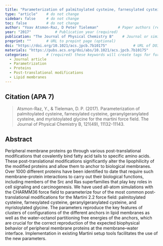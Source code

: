 ```yaml
---
title: "Parameterization of palmitoylated cysteine, farnesylated cysteine, geranylgeranylated cysteine, and myristoylated glycine for the martini force field"          # Paper title (required)
type: "article"    # do not change
sidebar: false     # do not change
toc: false         # do not change
author: "Yoav Atsmon-Raz, D Peter Tieleman"         # Paper authors (required)
year: "2017"           # Publication year (required)
publication: "The Journal of Physical Chemistry B"    # Journal or similar (required)
preprint: ""       # URL to prepint page (optional)  
doi: "https://doi.org/10.1021/acs.jpcb.7b10175"            # URL of DOI (required)  
materials: "https://pubs.acs.org/doi/abs/10.1021/acs.jpcb.7b10175"      # URL to suplementary info (optional)
categories:        # (required) these keywords will create tags for further filtering. 
  - Journal article
  - Parametrization
  - Proteins
  - Post-translational modifications
  - Lipid membranes
---
```


<!-- 
The info below is just an example. 

Both fields are required and they have to be replaced with the respective info for each paper. 

Please notice the `> ` symbol before the citation, it gives it additional styling.  
-->

## Citation (APA 7)      

> Atsmon-Raz, Y., & Tieleman, D. P. (2017). Parameterization of palmitoylated cysteine, farnesylated cysteine, geranylgeranylated cysteine, and myristoylated glycine for the martini force field. The Journal of Physical Chemistry B, 121(49), 11132-11143.

## Abstract

Peripheral membrane proteins go through various post-translational modifications that covalently bind fatty acid tails to specific amino acids. These post-translational modifications significantly alter the lipophilicity of the modified proteins and allow them to anchor to biological membranes. Over 1000 different proteins have been identified to date that require such membrane–protein interactions to carry out their biological functions, including members of the Src and Ras superfamilies that play key roles in cell signaling and carcinogenesis. We have used all-atom simulations with the CHARMM36 force field to parameterize four of the most common post-translational modifications for the Martini 2.2 force field: palmitoylated cysteine, farnesylated cysteine, geranylgeranylated cysteine, and myristoylated glycine. The parameters reproduce the key features of clusters of configurations of the different anchors in lipid membranes as well as the water–octanol partitioning free energies of the anchors, which are crucial for the correct reproduction of the expected biophysical behavior of peripheral membrane proteins at the membrane–water interface. Implementation in existing Martini setup tools facilitates the use of the new parameters.